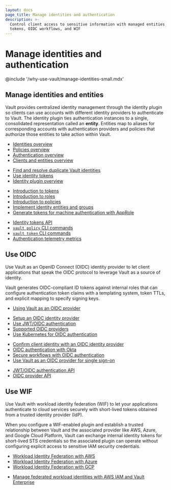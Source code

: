 ```yaml
---
layout: docs
page_title: Manage identities and authentication
description: >-
  Control client access to sensitive information with managed entities, identity
  tokens, OIDC workflows, and WIF
---
```


# Manage identities and authentication

@include '/why-use-vault/manage-identities-small.mdx'


## Manage identities and entities

Vault provides centralized identity management through the identity plugin so
clients can use accounts with different identity providers to authenticate to
Vault. The identity plugin ties authentication instances to a single,
consolidated representation called an **entity**. Entities map to aliases for
corresponding accounts with authentication providers and policies that authorize
those entities to take action within Vault.


<Tabs>
<Tab heading="Key concepts + Overviews" group="overviews">

- [Identities overview](/vault/docs/concepts/identity)
- [Policies overview](/vault/docs/concepts/policies)
- [Authentication overview](/vault/docs/concepts/auth)
- [Clients and entities overview](/vault/docs/concepts/client-count)


</Tab>
<Tab heading="Guides" group="guides">

- [Find and resolve duplicate Vault identities](/vault/docs/secrets/identity/deduplication)
- [Use identity tokens](/vault/docs/secrets/identity/identity-token)
- [Identity plugin overview](/vault/docs/secrets/identity)

</Tab>
<Tab heading="Tutorials" group="tutorials">

- [Introduction to tokens](/vault/tutorials/get-started/introduction-tokens)
- [Introduction to roles](/vault/tutorials/get-started/introduction-roles)
- [Introduction to policies](/vault/tutorials/get-started/introduction-policies)
- [Implement identity entities and groups](/vault/tutorials/auth-methods/identity)
- [Generate tokens for machine authentication with AppRole](/vault/tutorials/auth-methods/approle)

</Tab>
<Tab heading="References" group="reference">

- [Identity tokens API](/vault/api-docs/secret/identity/tokens)
- [`vault policy` CLI commands](/vault/docs/commands/policy)
- [`vault token` CLI commands](/vault/docs/commands/token)
- [Authentication telemetry metrics](/vault/docs/internals/telemetry/metrics/authn)

</Tab>
</Tabs>


## Use OIDC

Use Vault as an OpenID Connect (OIDC) identity provider to let client
applications that speak the OIDC protocol to leverage Vault as a source of
identity.

Vault generates OIDC-compliant ID tokens against internal roles that can
configure authentication token claims with a templating system, token TTLs, and
explicit mapping to specify signing keys.

<Tabs>
<Tab heading="Key concepts + Overviews" group="overviews">

- [Using Vault as an OIDC provider](/vault/docs/concepts/oidc-provider)

</Tab>
<Tab heading="Guides" group="guides">

- [Setup an OIDC identity provider](/vault/docs/secrets/identity/oidc-provider)
- [Use JWT/OIDC authentication](/vault/docs/auth/jwt)
- [Supported OIDC providers](/vault/docs/auth/jwt/oidc-providers)
- [Use Kubernetes for OIDC authentication](/vault/docs/auth/jwt/oidc-providers/kubernetes)

</Tab>
<Tab heading="Tutorials" group="tutorials">

- [Confirm client identity with an OIDC identity provider](/vault/tutorials/auth-methods/oidc-identity-provider)
- [OIDC authentication with Okta](/vault/tutorials/manage-hcp-vault-dedicated/vault-oidc-okta)
- [Secure workflows with OIDC authentication](/vault/tutorials/auth-methods/oidc-auth)
- [Use Vault as an OIDC provider for single sign-on](/nomad/tutorials/single-sign-on/sso-oidc-vault)

</Tab>
<Tab heading="References" group="reference">

- [JWT/OIDC authentication API](/vault/api-docs/auth/jwt)
- [OIDC provider API](/vault/api-docs/secret/identity/oidc-provider)

</Tab>
</Tabs>


## Use WIF

Use Vault with workload identity federation (WIF) to let your applications
authenticate to cloud services securely with short-lived tokens obtained from a
trusted identity provider (IdP). 

When you configure a WIF-enabled plugin and establish a trusted relationship
between Vault and the associated  provider like AWS, Azure, and Google Cloud
Platform, Vault can exchange internal identity tokens for short-lived STS
credentials so the associated plugin can operate without configuring explicit
access to sensitive IAM security credentials.

<Tabs>
<Tab heading="Guides" group="guides">

- [Workload Identity Federation with AWS](/vault/docs/secrets/aws#plugin-workload-identity-federation-wif)
- [Workload Identity Federation with Azure](/vault/docs/secrets/azure#plugin-workload-identity-federation-wif)
- [Workload Identity Federation with GCP](/vault/docs/secrets/gcp#plugin-workload-identity-federation-wif)

</Tab>
<Tab heading="Tutorials" group="tutorials">

- [Manage federated workload identities with AWS IAM and Vault Enterprise](/vault/tutorials/enterprise/plugin-workoad-identity-federation)

</Tab>
</Tabs>